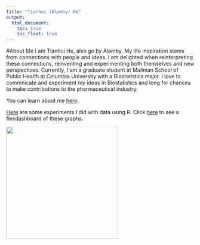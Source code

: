 ```yaml
---
title: "Tianhui (Alamby) He"
output: 
  html_document:
    toc: true
    toc_float: true
---
```

#About Me
I am Tianhui He, also go by Alamby. My life inspiration stems from connections with people and ideas. I am delighted when reinterpreting these connections, reinventing and experimenting both themselves and new perspectives. Currently, I am a graduate student at Mailman School of Public Health at Columbia University with a Biostatistics major. I love to commnicate and experiment my ideas in Biostatistics and long for chances to make contributions to the pharmaceutical industry.

You can learn about me [here](About.html). 

[Here](plotly.html) are some experiments I did with data using R. Click [here](flexdashboard.html) to see a flexdashboard of these graphs.

![](Images/me.JPG){width=300px}


